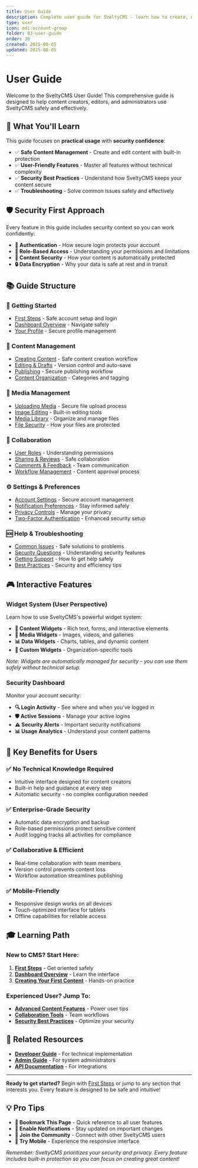 ```yaml
---
title: User Guide
description: Complete user guide for SveltyCMS - learn how to create, manage, and publish content safely with built-in security features
type: user
icon: mdi:account-group
folder: 03-user-guide
order: 30
created: 2025-08-05
updated: 2025-08-05
---
```


# User Guide

Welcome to the SveltyCMS User Guide! This comprehensive guide is designed to help content creators, editors, and administrators use SveltyCMS safely and effectively.

## 🎯 What You'll Learn

This guide focuses on **practical usage** with **security confidence**:

- ✅ **Safe Content Management** - Create and edit content with built-in protection
- ✅ **User-Friendly Features** - Master all features without technical complexity
- ✅ **Security Best Practices** - Understand how SveltyCMS keeps your content secure
- ✅ **Troubleshooting** - Solve common issues safely and effectively

## 🛡️ Security First Approach

Every feature in this guide includes security context so you can work confidently:

- **🔐 Authentication** - How secure login protects your account
- **👥 Role-Based Access** - Understanding your permissions and limitations
- **📝 Content Security** - How your content is automatically protected
- **🔒 Data Encryption** - Why your data is safe at rest and in transit

## 📚 Guide Structure

### 🚀 Getting Started

- [First Steps](./01-getting-started/first-steps.mdx) - Safe account setup and login
- [Dashboard Overview](./01-getting-started/dashboard-overview.mdx) - Navigate safely
- [Your Profile](./01-getting-started/profile-setup.mdx) - Secure profile management

### 📝 Content Management

- [Creating Content](./02-content/creating-content.mdx) - Safe content creation workflow
- [Editing & Drafts](./02-content/editing-drafts.mdx) - Version control and auto-save
- [Publishing](./02-content/publishing.mdx) - Secure publishing workflow
- [Content Organization](./02-content/organization.mdx) - Categories and tagging

### 🎨 Media Management

- [Uploading Media](./03-media/uploading.mdx) - Secure file upload process
- [Image Editing](./03-media/image-editing.mdx) - Built-in editing tools
- [Media Library](./03-media/media-library.mdx) - Organize and manage files
- [File Security](./03-media/file-security.mdx) - How your files are protected

### 👥 Collaboration

- [User Roles](./04-collaboration/user-roles.mdx) - Understanding permissions
- [Sharing & Reviews](./04-collaboration/sharing-reviews.mdx) - Safe collaboration
- [Comments & Feedback](./04-collaboration/comments.mdx) - Team communication
- [Workflow Management](./04-collaboration/workflows.mdx) - Content approval process

### ⚙️ Settings & Preferences

- [Account Settings](./05-settings/account-settings.mdx) - Secure account management
- [Notification Preferences](./05-settings/notifications.mdx) - Stay informed safely
- [Privacy Controls](./05-settings/privacy.mdx) - Manage your privacy
- [Two-Factor Authentication](./05-settings/2fa.mdx) - Enhanced security setup

### 🆘 Help & Troubleshooting

- [Common Issues](./06-help/common-issues.mdx) - Safe solutions to problems
- [Security Questions](./06-help/security-faq.mdx) - Understanding security features
- [Getting Support](./06-help/getting-support.mdx) - How to get help safely
- [Best Practices](./06-help/best-practices.mdx) - Security and efficiency tips

## 🎮 Interactive Features

### Widget System (User Perspective)

Learn how to use SveltyCMS's powerful widget system:

- **📝 Content Widgets** - Rich text, forms, and interactive elements
- **🎨 Media Widgets** - Images, videos, and galleries
- **📊 Data Widgets** - Charts, tables, and dynamic content
- **🔧 Custom Widgets** - Organization-specific tools

_Note: Widgets are automatically managed for security - you can use them safely without technical setup._

### Security Dashboard

Monitor your account security:

- **🔍 Login Activity** - See where and when you've logged in
- **🛡️ Active Sessions** - Manage your active logins
- **⚠️ Security Alerts** - Important security notifications
- **📊 Usage Analytics** - Understand your content patterns

## 🌟 Key Benefits for Users

### ✅ **No Technical Knowledge Required**

- Intuitive interface designed for content creators
- Built-in help and guidance at every step
- Automatic security - no complex configuration needed

### ✅ **Enterprise-Grade Security**

- Automatic data encryption and backup
- Role-based permissions protect sensitive content
- Audit logging tracks all activities for compliance

### ✅ **Collaborative & Efficient**

- Real-time collaboration with team members
- Version control prevents content loss
- Workflow automation streamlines publishing

### ✅ **Mobile-Friendly**

- Responsive design works on all devices
- Touch-optimized interface for tablets
- Offline capabilities for reliable access

## 🎓 Learning Path

### New to CMS? Start Here:

1. **[First Steps](./01-getting-started/first-steps.mdx)** - Get oriented safely
2. **[Dashboard Overview](./01-getting-started/dashboard-overview.mdx)** - Learn the interface
3. **[Creating Your First Content](./02-content/creating-content.mdx)** - Hands-on practice

### Experienced User? Jump To:

- **[Advanced Content Features](./02-content/advanced-features.mdx)** - Power user tips
- **[Collaboration Tools](./04-collaboration/)** - Team workflows
- **[Security Best Practices](./06-help/best-practices.mdx)** - Optimize your security

## 🔗 Related Resources

- **[Developer Guide](../Dev_Guide/README.mdx)** - For technical implementation
- **[Admin Guide](../Admin_Guide/README.mdx)** - For system administrators
- **[API Documentation](../Dev_Guide/API_Reference.mdx)** - For integrations

---

**Ready to get started?** Begin with [First Steps](./01-getting-started/first-steps.mdx) or jump to any section that interests you. Every feature is designed to be safe and intuitive!

## 💡 Pro Tips

- **🔖 Bookmark This Page** - Quick reference to all user features
- **🔔 Enable Notifications** - Stay updated on important changes
- **🤝 Join the Community** - Connect with other SveltyCMS users
- **📱 Try Mobile** - Experience the responsive interface

_Remember: SveltyCMS prioritizes your security and privacy. Every feature includes built-in protection so you can focus on creating great content!_
